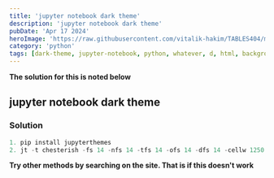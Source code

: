 ---
title: 'jupyter notebook dark theme'
description: 'jupyter notebook dark theme'
pubDate: 'Apr 17 2024'
heroImage: 'https://raw.githubusercontent.com/vitalik-hakim/TABLES404/main/error_b/python.jpg'
category: 'python'
tags: [dark-theme, jupyter-notebook, python, whatever, d, html, background, b]
---

**The solution for this is noted below**

## jupyter notebook dark theme

### Solution

```python
1. pip install jupyterthemes
2. jt -t chesterish -fs 14 -nfs 14 -tfs 14 -ofs 14 -dfs 14 -cellw 1250 -T -N -kl -f anka -nf anka -tf anka
```
**Try other methods by searching on the site. That is if this doesn't work**
